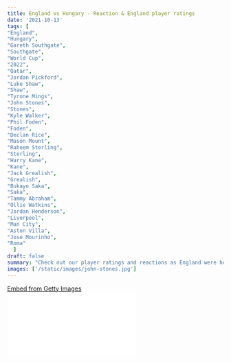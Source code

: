 ```yaml
---
title: England vs Hungary - Reaction & England player ratings
date: '2021-10-13'
tags: [
"England",
"Hungary",
"Gareth Southgate",
"Southgate",
"World Cup",
"2022",
"Qatar",
"Jordan Pickford",
"Luke Shaw",
"Shaw",
"Tyrone Mings",
"John Stones",
"Stones",
"Kyle Walker",
"Phil Foden",
"Foden",
"Declan Rice",
"Mason Mount",
"Raheem Sterling",
"Sterling",
"Harry Kane",
"Kane",
"Jack Grealish",
"Grealish",
"Bukayo Saka",
"Saka",
"Tammy Abraham",
"Ollie Watkins",
"Jordan Henderson",
"Liverpool",
"Man City",
"Aston Villa",
"Jose Mourinho",
"Roma"
  ]
draft: false
summary: "Check out our player ratings and reactions as England were held at the iconic Wembley stadium by Hungary as Gareth Southgate has a lot to ponder upon by the time November edges closer in their race to qualify for the World Cup in Qatar."
images: ['/static/images/john-stones.jpg']
---
```


<div
  className="getty embed image"
  style={{
    backgroundColor: '#fff',
    display: 'inline-block',
    fontFamily: 'Roboto, sans-serif',
    color: '#a7a7a7',
    fontSize: '11px',
    width: '100%',
    maxWidth: '594px',
    float: 'left',
    marginRight: '20px',
    marginBottom: '20px',
  }}
>
  <div style={{ padding: 0, margin: 0, textAlign: 'left' }}>
    <a
      href="http://www.gettyimages.in/detail/1346242029"
      target="_blank"
      style={{
        color: '#a7a7a7',
        textDecoration: 'none',
        fontWeight: 'normal !important',
        border: 'none',
        display: 'inline-block',
      }}
    >
      Embed from Getty Images
    </a>
  </div>
  <div
    style={{
      overflow: 'hidden',
      position: 'relative',
      height: 0,
      padding: '65.99327% 0 0 0',
      width: '100%',
    }}
  >
    <iframe
      src="//embed.gettyimages.com/embed/1346242029?et=SzVNC3_2RDhjbRQ5DSGTYw&tld=in&sig=YmjL_uipgr4ndK62BUO53xpBwe0FlY4Fdx1vFYFWKM4=&caption=false&ver=1"
      scrolling="no"
      frameBorder={0}
      width={594}
      height={392}
      style={{
        display: 'inline-block',
        position: 'absolute',
        top: 0,
        left: 0,
        width: '100%',
        height: '100%',
        margin: 0,
      }}
    />
  </div>
</div>

Hungary keep the 3 Lions at bay as Gareth Southgate and his men were below par at Wembley

**John Stones earned a point for England as he poached the ball into the back of the net as he levelled the score line, but his goal wasn't enough to help his side seal a comeback.**

England began the game with their foot on the gas as they came close to open the scoreline with Luke Shaw, Jack Grealish and Harry Kane in the midst of a few bright chances for England.

However, it was Hungary who took the lead against the run of play as Luke Shaw was penalised for a high boot onto Loic Nego which occurred inside the penalty box.

It was at that time when Roland Sallai took responsibility and slotted it home for the Hungarians as he sent Pickford the wrong way.

That goal resulted in England accelerating towards the opponents in search of an equaliser and that goal came just before half time as Man City's John Stones poked the ball home for the Three Lions as Declan Rice helped it on it's way.

The second half began and it was England who dominated proceedings, but they failed to apply the finishing touch to all the opportunities created through their creative play.

England had a few opportunities to seal the game, but John Stone's header and Raheem Sterling's effort of goal were just wide of the target.

Hungary could've taken home all 3 points when Bukayo Saka lost the ball just outside the penalty box, but Filip Holender got his shot off the wrong way as his effort of goal was a few miles away from the top right corner of the goal.

This statement draw at Wembley means that England will have to wait for another month to confirm their places in the 2022 World Cup in Qatar with Poland lurking in behind like a fox.

<div
  className="getty embed image"
  style={{
    backgroundColor: '#fff',
    display: 'inline-block',
    fontFamily: 'Roboto, sans-serif',
    color: '#a7a7a7',
    fontSize: '11px',
    width: '100%',
    maxWidth: '594px',
    float: 'left',
    marginRight: '20px',
    marginBottom: '20px',
  }}
>
  <div style={{ padding: 0, margin: 0, textAlign: 'left' }}>
    <a
      href="http://www.gettyimages.in/detail/1235845261"
      target="_blank"
      style={{
        color: '#a7a7a7',
        textDecoration: 'none',
        fontWeight: 'normal !important',
        border: 'none',
        display: 'inline-block',
      }}
    >
      Embed from Getty Images
    </a>
  </div>
  <div
    style={{
      overflow: 'hidden',
      position: 'relative',
      height: 0,
      padding: '66.66667% 0 0 0',
      width: '100%',
    }}
  >
    <iframe
      src="//embed.gettyimages.com/embed?assets=1235845261,1346235403,1235844500,1235844936&et=CReRA894RcZMS4Z37G7m0A&tld=in&sig=2-vaKd2cHbjFfnvDIFNcD6PxLVgMO2iGy7JHmrR_YwM=&caption=false&ver=1"
      scrolling="no"
      frameBorder={0}
      width={594}
      height={396}
      style={{
        display: 'inline-block',
        position: 'absolute',
        top: 0,
        left: 0,
        width: '100%',
        height: '100%',
        margin: 0,
      }}
    />
  </div>
</div>

## England player ratings

1.  **Jordan Pickford: 6.5** - Given the fact that Hungary had very little to throw at him, he was fairly at ease in goal apart from one occasion where he had to pick the ball up once from his net after diving the wrong way.

    He was quite disappointed after going the wrong way for that Penalty and rightly so as he would've made England's night much more comfortable.

    Well, Penalties are always a lottery ticket and there's no issue if he didn't get a palm on that one.

2.  **Luke Shaw: 6.5** - You could say that he was unlucky to give away that foul, but as a professional, it's important to be absolutely certain that you're safe before pulling out a foot that high.

    You could also say that he wasn't aware of his surroundings. After all, we're humans!

    He looked to make amends for his error and pushed forward with real drive and intent. He also linked up well with Kane and Grealish in particular.

3.  **Tyrone Mings: 6** - The Aston Villa defender had a decent night at the back as he got the best of Sallai in the air.

    Helped England to keep moving by building out from the back along with Stones.

4.  **John Stones: 9** - He was a step above any other English player out there. He did extremely well in both boxes.

    One proud moment if you're an England fan was that he kept growing in confidence after scoring the equaliser.

    Stones was a key figure to keep England pushing forward as well as keeping things organised at the back.

    He also deserves a lot of credit for trying. He put in the effort. In life, "Effort" is the only thing you can control. Unfortunately, his added efforts on goal were not rewarding which was why we rated him 9, but it was such a positive night for the Man City defender.

    Here are a few stats of the Man City defender:

5.  **Kyle Walker: 6** - The right back had a quiet night at Wembley. He has been struggling to find his groove in the last few weeks.

    He wasn't able to make things work in the attacking half for England. He did get a lot of the ball and kept it moving swiftly as he used his pace to good effect.

6.  **Phil Foden: 7** - He has been versatile for England on the attacking front for the Three Lions as he was deployed as a midfielder.

    His smart movement on and off the ball asked the Hungarian defence a lot of questions. With the ball at his feet, he dictated play well and found gaps in between the Hungary defence.

    He played his part in the equalizing goal as his wicked delivery found its way to John Stones.

7.  **Declan Rice: 6.5** - As ever, the reliable defensive midfielder was the foundation from which England stood and dictated play in midfield with the likes of Mount, Sterling, Grealish and Foden getting a much free role to attack and push forward.

    His passes were square and he did not want to take the added risk of finding a slick pass in between the opposition's set-up.

    He did a bit of dirty work too by sweeping up in midfield.

    Played his part in the equalising goal as the ball ricocheted off him onto the feet of Stones.

8.  **Mason Mount: 5.5** - His display on the field was more towards the defensive side of the game rather than the offensive side.

    It seemed as though the effects of his injury were haunting him as he was unable to cause any attacking threat for the Hungarians to ponder upon.

    He will need a few games to get things up and running for him.

9.  **Raheem Sterling: 5** - If there was one criticism that Sterling has been taking for the last "x" number of years is his lack of finishing and consistency.

    At the Euro's, Sterling was clinical and consistent throughout the tournament.

    Months later, in a crucial game, Sterling had missed his target as he couldn't get his efforts on target. He had multiple opportunities to score goals, but the England international and Man City player couldn't not come up with the goods.

    He is excellent in making runs into the box like Jerry who the opposition (Tom) can't get a hold off.

    However, Sterling isn't as clinical as Jerry is.

10. **Jack Grealish: 6.5** - The only silver lining in England's attacking play was Jack Grealish as he looked like he was out there looking for solutions to break through the opposition's defensive line.


    He interlinked with Luke Shaw down the left-hand side of England's attacking force.

    One of his highlights was the back heel flick to release Shaw was a moment to savour.

    He won the elusive free kick which was later converted by Stones as a goal.

    Sadly and surprisingly, he was the first one to be subbed off by Southgate. We wonder how things would be if he had stayed on. England could've written their name for the World Cup in Qatar.

11. **Harry Kane: 5.5** - It was yet another disappointing night for the Spurs striker as he had a dismal day out on the park by his high standards.


    The only positive outcome of that game for Kane was that he didn't come off injured and he did lay one off the edge of the plate for Sterling.

    His attempts on goal were wayward. He had just 10 touches of the ball in the game (not a stat he would like to have with his name attached to it). The credit has to be given to the Hungarians for keeping him quiet.

    Seems like the events that took place in the summer transfer window between him and Daniel Levy are still causing chaos in his head.

## Substitutes

12. **Bukayo Saka: 5.5** - The game called for a pair of fresh legs and Southgate brought on Bukayo Saka into the frame.


    However, the young starlet was not able to penetrate a lot through the rigid and stubborn Hungarian defence.

    He did run up and down the field to help his teammates and nearly put his own side in jeopardy as the ball was snatched away from him just outside the penalty box. Luckily he wasn't punished.

13. **Jordan Henderson: 5** - The Liverpool midfielder kept things simple in the middle of the park, but couldn't really make his way through the Hungarian set-up.

14. **Tammy Abraham: 3** - The Roma striker wasn't able to get himself into the game as he was a quiet figure in the game.


    Sadly, he was forced off with an injury which will be a slight concern for his club coach, Jose Mourinho.

15. **Ollie Watkins: 4** - He came on for Abraham late on in the game, but he couldn't make any impact. He had one effort on goal.
